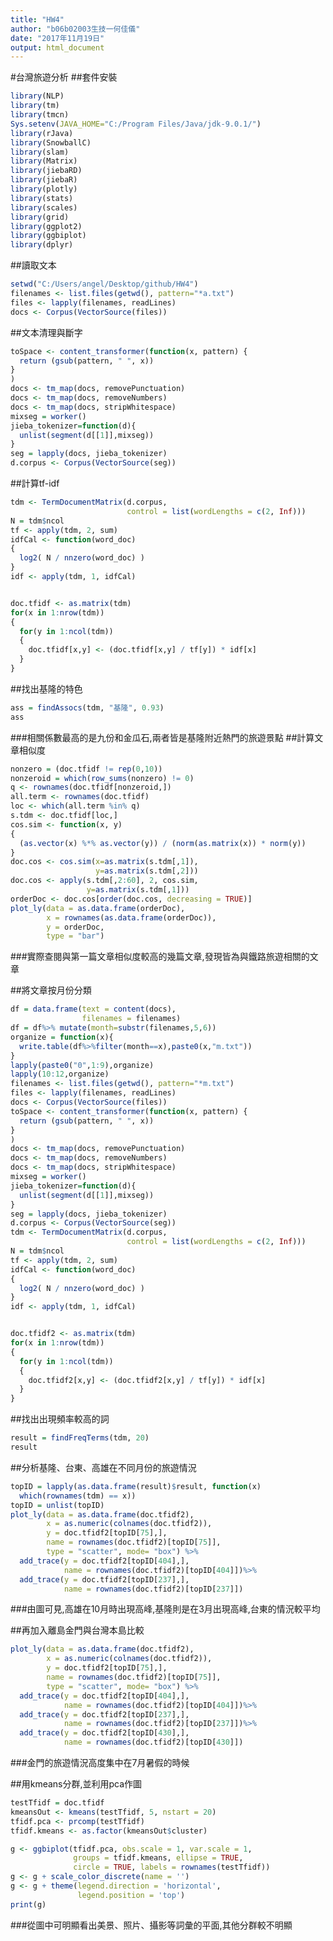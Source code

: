 ---
title: "HW4"
author: "b06b02003生技一何佳儀"
date: "2017年11月19日"
output: html_document
---
#台灣旅遊分析
##套件安裝
```{r results='hide'}
library(NLP)
library(tm)
library(tmcn)
Sys.setenv(JAVA_HOME="C:/Program Files/Java/jdk-9.0.1/")
library(rJava)
library(SnowballC)
library(slam)
library(Matrix)
library(jiebaRD)
library(jiebaR)
library(plotly)
library(stats)
library(scales)
library(grid)
library(ggplot2)
library(ggbiplot)
library(dplyr)
```
##讀取文本
```{r}
setwd("C:/Users/angel/Desktop/github/HW4")
filenames <- list.files(getwd(), pattern="*a.txt")
files <- lapply(filenames, readLines)
docs <- Corpus(VectorSource(files))
```
##文本清理與斷字
```{r}
toSpace <- content_transformer(function(x, pattern) {
  return (gsub(pattern, " ", x))
}
)
docs <- tm_map(docs, removePunctuation)
docs <- tm_map(docs, removeNumbers)
docs <- tm_map(docs, stripWhitespace)
mixseg = worker()
jieba_tokenizer=function(d){
  unlist(segment(d[[1]],mixseg))
}
seg = lapply(docs, jieba_tokenizer)
d.corpus <- Corpus(VectorSource(seg))
```
##計算tf-idf
```{r}
tdm <- TermDocumentMatrix(d.corpus, 
                          control = list(wordLengths = c(2, Inf)))
N = tdm$ncol
tf <- apply(tdm, 2, sum)
idfCal <- function(word_doc)
{ 
  log2( N / nnzero(word_doc) ) 
}
idf <- apply(tdm, 1, idfCal)


doc.tfidf <- as.matrix(tdm)
for(x in 1:nrow(tdm))
{
  for(y in 1:ncol(tdm))
  {
    doc.tfidf[x,y] <- (doc.tfidf[x,y] / tf[y]) * idf[x]
  }
}
```
##找出基隆的特色
```{r}
ass = findAssocs(tdm, "基隆", 0.93)
ass
```

###相關係數最高的是九份和金瓜石,兩者皆是基隆附近熱門的旅遊景點
##計算文章相似度
```{r}
nonzero = (doc.tfidf != rep(0,10))
nonzeroid = which(row_sums(nonzero) != 0)
q <- rownames(doc.tfidf[nonzeroid,])
all.term <- rownames(doc.tfidf)
loc <- which(all.term %in% q)
s.tdm <- doc.tfidf[loc,]
cos.sim <- function(x, y)
{ 
  (as.vector(x) %*% as.vector(y)) / (norm(as.matrix(x)) * norm(y)) 
}
doc.cos <- cos.sim(x=as.matrix(s.tdm[,1]), 
                   y=as.matrix(s.tdm[,2]))
doc.cos <- apply(s.tdm[,2:60], 2, cos.sim,
                 y=as.matrix(s.tdm[,1]))
orderDoc <- doc.cos[order(doc.cos, decreasing = TRUE)]
plot_ly(data = as.data.frame(orderDoc),
        x = rownames(as.data.frame(orderDoc)),
        y = orderDoc, 
        type = "bar")
```

###實際查閱與第一篇文章相似度較高的幾篇文章,發現皆為與鐵路旅遊相關的文章

##將文章按月份分類
```{r results='hide'}
df = data.frame(text = content(docs),
                filenames = filenames)
df = df%>% mutate(month=substr(filenames,5,6))
organize = function(x){
  write.table(df%>%filter(month==x),paste0(x,"m.txt"))
}
lapply(paste0("0",1:9),organize)
lapply(10:12,organize)
filenames <- list.files(getwd(), pattern="*m.txt")
files <- lapply(filenames, readLines)
docs <- Corpus(VectorSource(files))
toSpace <- content_transformer(function(x, pattern) {
  return (gsub(pattern, " ", x))
}
)
docs <- tm_map(docs, removePunctuation)
docs <- tm_map(docs, removeNumbers)
docs <- tm_map(docs, stripWhitespace)
mixseg = worker()
jieba_tokenizer=function(d){
  unlist(segment(d[[1]],mixseg))
}
seg = lapply(docs, jieba_tokenizer)
d.corpus <- Corpus(VectorSource(seg))
tdm <- TermDocumentMatrix(d.corpus, 
                          control = list(wordLengths = c(2, Inf)))
N = tdm$ncol
tf <- apply(tdm, 2, sum)
idfCal <- function(word_doc)
{ 
  log2( N / nnzero(word_doc) ) 
}
idf <- apply(tdm, 1, idfCal)


doc.tfidf2 <- as.matrix(tdm)
for(x in 1:nrow(tdm))
{
  for(y in 1:ncol(tdm))
  {
    doc.tfidf2[x,y] <- (doc.tfidf2[x,y] / tf[y]) * idf[x]
  }
}
```
##找出出現頻率較高的詞
```{r}
result = findFreqTerms(tdm, 20)
result
```

##分析基隆、台東、高雄在不同月份的旅遊情況
```{r}
topID = lapply(as.data.frame(result)$result, function(x) 
  which(rownames(tdm) == x))
topID = unlist(topID)
plot_ly(data = as.data.frame(doc.tfidf2),
        x = as.numeric(colnames(doc.tfidf2)),
        y = doc.tfidf2[topID[75],], 
        name = rownames(doc.tfidf2)[topID[75]],
        type = "scatter", mode= "box") %>%
  add_trace(y = doc.tfidf2[topID[404],],
            name = rownames(doc.tfidf2)[topID[404]])%>%
  add_trace(y = doc.tfidf2[topID[237],],
            name = rownames(doc.tfidf2)[topID[237]])
```

###由圖可見,高雄在10月時出現高峰,基隆則是在3月出現高峰,台東的情況較平均

##再加入離島金門與台灣本島比較
```{r}
plot_ly(data = as.data.frame(doc.tfidf2),
        x = as.numeric(colnames(doc.tfidf2)),
        y = doc.tfidf2[topID[75],], 
        name = rownames(doc.tfidf2)[topID[75]],
        type = "scatter", mode= "box") %>%
  add_trace(y = doc.tfidf2[topID[404],],
            name = rownames(doc.tfidf2)[topID[404]])%>%
  add_trace(y = doc.tfidf2[topID[237],],
            name = rownames(doc.tfidf2)[topID[237]])%>%
  add_trace(y = doc.tfidf2[topID[430],],
            name = rownames(doc.tfidf2)[topID[430]])
```

###金門的旅遊情況高度集中在7月暑假的時候

##用kmeans分群,並利用pca作圖
```{r}
testTfidf = doc.tfidf
kmeansOut <- kmeans(testTfidf, 5, nstart = 20)
tfidf.pca <- prcomp(testTfidf)
tfidf.kmeans <- as.factor(kmeansOut$cluster)

g <- ggbiplot(tfidf.pca, obs.scale = 1, var.scale = 1, 
              groups = tfidf.kmeans, ellipse = TRUE, 
              circle = TRUE, labels = rownames(testTfidf))
g <- g + scale_color_discrete(name = '')
g <- g + theme(legend.direction = 'horizontal', 
               legend.position = 'top')
print(g)
```

###從圖中可明顯看出美景、照片、攝影等詞彙的平面,其他分群較不明顯